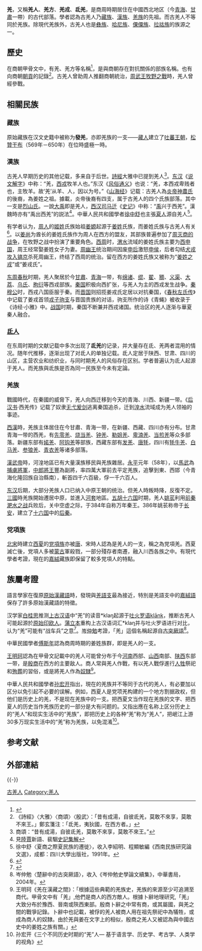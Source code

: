 {{NoteTA
|1=zh:发羌;zh-hant:髮羌;zh-hans:发羌;zh-tw:髮羌;zh-hk:髮羌;zh-mo:髮羌;
|2=zh-hans:党项; zh-hant:党項;
|3=申后
}}
'''羌'''，又稱'''羌人'''、'''羌方'''、'''羌戎'''、'''氐羌'''，是商周時期居住在中國西北地区（今[[青海|青海]]、[[甘肅|甘肅]]一帶）的古代部落。學者認為古羌人乃[[藏族|藏族]]、[[漢族|漢族]]、[[羌族|羌族]]的先祖。而古羌人不等同於羌族。除現代羌族外，古羌人也是[[彝族|彝族]]、[[哈尼族|哈尼族]]、[[傈僳族|傈僳族]]、[[拉祜族|拉祜族]]的族源之一。

==歷史==
在商朝甲骨文中，有羌、羌方等名稱<ref>{{Cite book|url=https://books.google.com/books?id=4-vdP2aZWhUC&pg=PA418&lpg=PA418&f=false#v=onepage&q&f=false|title=The Origins of Chinese Civilization|last=Edwin G. Pulleyblank|date=1983|publisher=University of California Press|year=|isbn=9780520042292|location=|pages=|language=en|chapter=Chapter 14 - The Chinese and Their Neighbors in Prehistoric and Early Historic Times|access-date=2017-06-19|archive-date=2020-11-21|archive-url=https://web.archive.org/web/20201121083319/https://books.google.com/books?id=4-vdP2aZWhUC&pg=PA418&lpg=PA418&f=false#v=onepage&q&f=false|dead-url=no}}</ref>，是與商朝存在對抗關係的部族名稱。也有向商朝[[朝貢|朝貢]]的記錄<ref>《詩經》〈大雅〉〈商頌〉〈殷武〉：「昔有成湯，自彼氐羌，莫敢不來享，莫敢不來王。」鄭玄箋注：「氐羌，夷狄國，在西方者。」</ref>。古羌人曾助周人推翻商朝統治，[[周武王|周武王]][[牧野之戰|牧野之戰]]時，羌人曾經參戰。

== 相關民族 ==
=== 藏族 ===
原始藏族在汉文史籍中被称为'''發羌'''，亦即羌族的一支——[[发羌入藏|藏人]]建立了[[吐蕃王朝|吐蕃王朝]]，[[松贊干布|松贊干布]]（569年－650年）在位時盛極一時。

=== 漢族 ===
古羌人早期历史的其他记载，多来自于后世。[[詩經|詩經]]大雅中已提到羌人<ref>商頌：“昔有成湯，自彼氐羌，莫敢不來享，莫敢不來王。”</ref>。[[东汉|东汉]]《[[说文解字|说文解字]]》中称：“羌，[[西戎|西戎]]牧羊人也。”东汉《[[风俗通义|风俗通义]]》也说：“羌，本西戎卑贱者也，主牧羊。故‘羌’从羊、人，因以为号。”《[[山海经|山海经]]》记载：古羌人為[[炎帝|炎帝]][[神農氏|神農氏]]的後裔，為姜姓之祖。據載，炎帝後裔有四支，属于古羌人的四个氏族部落。其中一支是[[烈山氏|烈山氏]]。一說[[大禹|大禹]]即是羌人，[[西汉|西汉]][[司马迁|司马迁]]《[[史记|史记]]》中称：“[[禹|禹]]兴于西羌”。漢魏時亦有“禹出西羌”的説法<ref>見[[陸賈|陸賈]]新語、裴駰[[史記集解|史記集解]]</ref>。中華人民共和國學者[[徐中舒|徐中舒]]也主張[[夏人_(古代族群)|夏人]]源自羌人<ref>徐中舒〈夏商之際夏民族的遷徙〉，收入李紹明、程顯敏編《西南民族研究論文選》，成都：四川大學出版社，1991年。</ref>。

有学者认为，[[周人|周人]]的[[姬姓|姬姓]]氏族始祖[[姜嫄|姜嫄]]起源于[[姜姓|姜姓]]氏族，而姜姓氏族与古羌人有关<ref>{{Cite book|title=羌在汉藏之间|last=王|first=明珂|publisher=|year=|isbn=9787101061673|location=|pages=}}</ref>。以[[姜尚|姜尚]]为酋长的姜姓氏族作为周人在西方的盟友，其部族普遍参加了[[周滅商之戰|周灭商的战争]]，在牧野之战中扮演了重要角色。[[西周|西周]]时，[[渭水|渭水]]流域的姜姓氏族主要为[[申國|西申国]]，周王经常娶姜姓女子为妻。[[周幽王|周幽王]]统治期间因废[[申后|申后]]激怒[[申侯_(周幽王时期)|申侯]]，后者勾结[[犬戎|犬戎]][[犬戎攻周之戰|攻入镐京]]杀死周幽王，终结了西周的统治。留在西方的姜姓氏族又被称为“[[姜戎_(民族)|姜姓之戎]]”或“姜戎氏”。

[[东周|东周]][[春秋时期|春秋]]时期，羌人聚居於今[[甘肅|甘肅]]、[[青海|青海]]一带，有[[緜諸|绵诸]]、[[緄戎|绲]]、[[翟戎|翟]]、[[豲戎|豲]]、[[义渠|义渠]]、[[大荔之戎|大荔]]、[[烏氏|乌氏]]、[[朐衍国|朐衍]]等西戎部族。[[秦国|秦国]]积极向西扩张，与羌人为主的西戎发生战争。[[秦穆公|秦穆公]]时，西戎八国臣服于秦。而[[晋国|晋国]]则招揽姜戎氏定居以对抗秦国，《[[春秋左氏传|春秋左氏传]]》中记载了姜戎首领[[戎子驹支|戎子驹支]]与晋国贵族的对话，驹支所作的诗《青蝇》被收录于《诗经·小雅》中。[[戰國|战国]]时期，秦国不断兼并西戎诸国。统治区的羌人逐渐与華夏秦人融合。

=== [[氐人|氐人]] ===
在东周时期的文献记载中多次出现了'''氐羌'''的记录，并大量存在氐、羌两者混用的情况。随年代推移，逐渐出现了对氐人的单独记载。氐人定居于陕西、甘肃、四川的山区，主营农业和纺织业，与同时期羌人的风俗存在区别。学者普遍认为氐人起源于羌人。而羌族與氐族是否為同一民族至今未有定論。

=== 羌族 ===
{{see also|西羌}}
戰國時代，在秦國的威脅下，羌人向西迁移到今天的青海、川西、新疆一带。《[[后汉书|后汉书]]·西羌传》记载了奴隶[[无弋爰剑|无弋爰剑]]逃离秦国追杀，迁到[[湟水河|湟水]]流域成为羌人领袖的事迹。

[[西漢|西漢]]時，羌族主体居住在今甘肅、青海一带，在新疆、西藏、四川亦有分布。甘肃青海一带的西羌，有[[先零羌|先零羌]]、[[烧当羌|烧当羌]]、[[钟羌|钟羌]]、[[勒姐羌|勒姐羌]]、[[卑湳羌|卑湳羌]]、[[当煎羌|当煎羌]]等众多部落。新疆东部有[[婼羌|婼羌]]、[[阿钩羌|阿钩羌]]等部族，西藏东部有[[发羌|发羌]]、[[唐牦|唐牦]]，四川有[[牦牛羌|牦牛羌]]、[[白馬人|白马羌]]、[[参狼羌|参狼羌]]、[[青衣羌|青衣羌]]等诸多部落。

[[漢武帝|漢武帝]]時，河湟地區已有大量漢族移民與羌族雜居。[[永平_(漢明帝)|永平]]元年（58年），以[[馬武_(東漢)|馬武]]為[[捕虜將軍|捕虜將軍]]，[[中郎將|中郎將]][[王豐|王豐]]為副將，率四萬大軍前去平定羌族，追擊到東、西邯（今青海化隆回族自治縣南），斬首四千六百級，俘一千六百人。

[[东汉|东汉]]后期，大部分羌族人口已纳入中原王朝的统治。但羌人時叛時降，反復不定。[[三國|三國]]時羌族開始遷居中原，並進入[[河套|河套]]地區。[[五胡十六国|五胡十六国]]时期，羌人[[姚苌|姚苌]]利用[[前秦|前秦]][[淝水之战|淝水之战]]兵败后，关中空虚之际，于384年自称万年秦王。386年姚苌称帝于[[长安|长安]]，建立了[[十六国|十六国]]中的[[后秦|后秦]]。

=== 党項族 ===
[[北宋|北宋]]時建立[[西夏|西夏]]的[[黨項族|党項族]]亦被[[唐代|唐]]、宋時人認為是羌人的一支，稱之為党項羌。西夏滅亡後，党項人多被[[蒙古|蒙古]]軍殺戮，一部分殘存者南遷，融入川西各族之中。有現代學者考證，現在的[[嘉絨|嘉絨]]藏族即保留了較多党項人的特點。

==族屬考證==
語言學家在復原[[原始漢藏語|原始漢藏語]]時，發現與[[羌語支|羌語支]]最為接近，特別是羌語支中的[[嘉絨語|嘉絨語]]保存了許多原始漢藏語的特徵。

汉学家[[白桂思|白桂思]]推测[[上古汉语|上古汉语]]中“羌”的读音*klaŋ起源于[[吐火罗语|吐火罗语]]klānk，推断古羌人可能起源於[[原始印欧人|原始印欧人]]。[[蒲立本|蒲立本]]重构上古汉语词汇*klaŋ并与吐火罗语进行对比，认为“羌”可能有“战车兵”之意<ref>{{Cite book|title=Empires of the Silk Road: A History of Central Eurasia from the Bronze Age to the Present|last=Beckwith|first=Christopher I.|publisher=[[Princeton_University_Press|Princeton University Press]]|year=|isbn=14008-29941|location=|pages=375–376}}</ref>。[[岑仲勉|岑仲勉]]考證，「羌」這個名稱起源自[[古突厥語|古突厥語]]<ref>岑仲勉〈楚辭中的古突厥語〉，收入《岑仲勉史學論文續集》，中華書局，2004年。</ref>。

中華民國學者[[傅斯年|傅斯年]]認為商周時期的姜姓族群，即是羌人的一支。

[[王明珂|王明珂]]認為在甲骨文記載中的羌人可能曾分布于今[[河南|河南]]西部、[[山西|山西]]南部、[[陕西|陕西]]东部一带，是[[殷商|殷商]]在西方的主要敌人。商人常與羌人作戰，有以羌人戰俘進行[[人牲|人牲]]祭祀和[[殉葬|殉葬]]的習俗，或是將羌人作為[[奴隸|奴隸]]<ref>王明珂《羌在漢藏之間》：「根據這些典範的羌族史，羌族的來源至少可追溯至商代。甲骨文中有「羌」,他們是商人的西方敵人。根據卜辭地理研究,「羌」大致分布於豫西、晉南或陝西東部。殷商卜辭之中常有商，或其屬國，與羌之間的戰爭記錄。卜辭中也記載，被俘的羌人被商人用在祖先祭祀中為犠牲，或成為商人的奴隸。由於羌與姜在文字上的相似，殷商之羌人又被認為與中國古史中的姜姓之族有關。」</ref>。

中華人民共和國學者[[孙宏开|孙宏开]]指出，現在的羌族并不等同于古代的羌人，有必要加以区分以免引起不必要的误解。例如，西夏人是党项羌构建的一个地方割据政权，但他们是历史上的羌，不是现在羌族中的一支。把西夏文当作现在羌族的文字、把西夏人的历史当作羌族历史的一部分是大有问题的。又指出應在名称上区分历史上的“羌人”和现实生活中的“羌族”，即把历史上的各种“羌”称为“羌人”，把岷江上游30多万现实生活中的“羌”称为羌族，以免混淆<ref>孙宏开《三个不同历史时期的“羌”人— 基于语言学、历史学、考古学、人类学的视角》</ref>。

== 参考文献 ==
{{Reflist}}

==外部連結==
{{Wikisource further reading}}
{{-}}
{{CEG}}
{{羌人系统}}
{{藏区}}
[[Category:古羌人|]]
[[Category:羌人|Category:羌人]]
